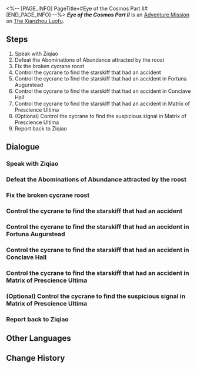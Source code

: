 <%-- [PAGE_INFO]
PageTitle=#Eye of the Cosmos Part II#
[END_PAGE_INFO] --%>
{{Stub|Dialogue.}}
{{Mission Infobox
|id            = 4122102
|title         = 
|image         = <!--Mission Eye of the Cosmos Part II.png-->
|type          = Adventure
|event_name    = 
|chapter       = 
|requirements  = 
|summary       = <!--official mission summary from Fate's Atlas-->
|characters    = Trailblazer; Ziqiao
|startLocation = [[The Xianzhou Luofu]] - [[<!--starting area-->]]
|world         = The Xianzhou Luofu
|area          = <!--starting area-->
|prev          = 
|next          = 
|rewards       = 
}}
'''''Eye of the Cosmos Part II''''' is an [[Adventure Mission]] on [[The Xianzhou Luofu]].

==Steps==
# Speak with Ziqiao
# Defeat the Abominations of Abundance attracted by the roost
# Fix the broken cycrane roost
# Control the cycrane to find the starskiff that had an accident
# Control the cycrane to find the starskiff that had an accident in Fortuna Augurstead
# Control the cycrane to find the starskiff that had an accident in Conclave Hall
# Control the cycrane to find the starskiff that had an accident in Matrix of Prescience Ultima
# (Optional) Control the cycrane to find the suspicious signal in Matrix of Prescience Ultima
# Report back to Ziqiao

<!--
==Gameplay Notes==

--><!--
==Trial Character==

-->
==Dialogue==
{{Stub Dialogue}}
===Speak with Ziqiao===
{{Mission Description|type=adventure|location=<!--to be added-->|The Ambrosial Arbor's growth made Luofu's logistic system malfunction. Now, Heron Express is asking you to control cycranes to find a starskiff of theirs, which had an accident.<br />Speak with Ziqiao and see what she actually needs from you.}}
{{Dialogue Start}}
:{{tx}}
{{Dialogue End}}

===Defeat the Abominations of Abundance attracted by the roost===
{{Mission Description|type=adventure|location=<!--to be added-->|update|The cycrane roost seems to have been deliberately altered, and is currently emitting high-frequency sound waves that attract Abominations of Abundance.<br />You need to defeat the Abominations of Abundance gathered under the roost before you can reach the cycrane.}}
{{Dialogue Start}}
:{{tx}}
{{Dialogue End}}

===Fix the broken cycrane roost===
{{Mission Description|type=adventure|location=<!--to be added-->|update|The cycrane roost seems to have been deliberately altered, and is currently emitting high-frequency sound waves that attracts Abominations of Abundance.<br />Fix this roost so it can function normally again.}}
{{Dialogue Start}}
:{{tx}}
{{Dialogue End}}

===Control the cycrane to find the starskiff that had an accident===
{{Mission Description|type=adventure|location=<!--to be added-->|update|Control the cycrane and take off. Your job is important, but you also shouldn't ignore life's beautiful moments around you.}}
{{Dialogue Start}}
:{{tx}}
{{Dialogue End}}

===Control the cycrane to find the starskiff that had an accident in Fortuna Augurstead===
{{Mission Description|type=adventure|location=<!--to be added-->|update|Ziqiao's records say this starskiff was lost in Fortuna Augurstead. Go there to have a closer look.}}
{{Dialogue Start}}
:{{tx}}
{{Dialogue End}}

===Control the cycrane to find the starskiff that had an accident in Conclave Hall===
{{Mission Description|type=adventure|location=<!--to be added-->|update|Ziqiao's records say this starskiff was lost in Conclave Hall. Go there to have a closer look.}}
{{Dialogue Start}}
:{{tx}}
{{Dialogue End}}

===Control the cycrane to find the starskiff that had an accident in Matrix of Prescience Ultima===
{{Mission Description|type=adventure|location=<!--to be added-->|update|Ziqiao's records say this starskiff was lost in Matrix of Prescience Ultima. Go there to have a closer look.}}
{{Dialogue Start}}
:{{tx}}
{{Dialogue End}}

===(Optional) Control the cycrane to find the suspicious signal in Matrix of Prescience Ultima===
{{Mission Description|type=adventure|location=<!--to be added-->|update|The cycrane seems to have detected an unknown signal near the Matrix of Prescience Ultima... Go have a look and you might just find some surprise there.}}
{{Dialogue Start}}
:{{tx}}
{{Dialogue End}}

===Report back to Ziqiao===
{{Mission Description|type=adventure|location=<!--to be added-->|update|The job is done, and you did even better than some senior employees that have been working for a few centuries.<br />Go back to Ziqiao quickly to receive your payment.}}
{{Dialogue Start}}
:{{tx}}
{{Dialogue End}}

==Other Languages==
{{Other Languages
|en   = Eye of the Cosmos Part II
|zhs  = 天空之眼•其二
|zht  = 天空之眼•其二
|ja   = 天空の眼・2
|ko   = 천공의 눈•2
|es   = Los ojos del cielo&nbsp;II
|fr   = À vol d'oiseau (partie&nbsp;II}
|ru   = Око космоса II
|th   = ดวงตาแห่งน่านฟ้า 2
|vi   = Đôi Mắt Vũ Trụ 2
|de   = Auge des Himmels (Teil 2)
|id   = Mata Langit (Bagian 2)
|pt   = Olho do Cosmos Parte II
}}

==Change History==
{{Change History|1.2}}
